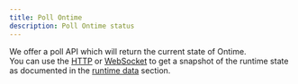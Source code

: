```yaml
---
title: Poll Ontime
description: Poll Ontime status
---
```


We offer a poll API which will return the current state of Ontime. \
You can use the [HTTP](/api/protocols/http/#get-ontime-runtime-state) or [WebSocket](/api/protocols/websockets/#get-ontime-runtime-state) to get a snapshot of the runtime state as documented in the [runtime data](/api/data/runtime-data) section.
